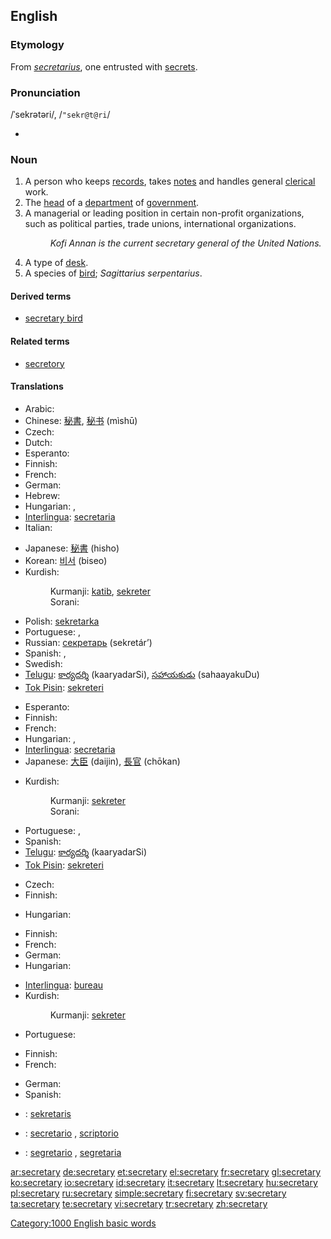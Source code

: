 {{wikipedia|dab=secretary (disambiguation)|secretary}}
==English==

===Etymology===
From {{ML.}} ''[[secretarius]]'', one entrusted with [[secret]]s.

===Pronunciation===
/ˈsekrətəri/, /<tt>"sekr@t@ri</tt>/
* {{audio|en-us-secretary.ogg|Audio (US)}}

===Noun===
{{wikipedia}}
{{en-noun|secretaries}}

# A person who keeps [[records]], takes [[notes]] and handles general [[clerical]] work.
# The [[head]] of a [[department]] of [[government]].
# A managerial or leading position in certain non-profit organizations, such as political parties, trade unions, international organizations.
#: ''Kofi Annan is the current secretary general of the United Nations.''
# A type of [[desk]].
# A species of [[bird]]; ''Sagittarius serpentarius''.

====Derived terms====
* [[secretary bird]]

====Related terms====
* [[secretory]]

====Translations====
{{trans-top|person keeping records and handling clerical work}}
* Arabic: {{Arab|[[سكرتير]]}} {{IPAchar|(sekretér)}} {{m|f}}
* Chinese: [[秘書]], [[秘书]] (mìshū)
* Czech: {{t-|cs|sekretářka|f}}
* Dutch: {{t+|nl|secretaresse|f}}
* Esperanto: {{t-|eo|sekretario|xs=Esperanto}}
* Finnish: {{t-|fi|sihteeri}}
* French: {{t+|fr|secrétaire|m|f}}
* German: {{t+|de|Sekretär|m}}
* Hebrew: {{he-translation|מזכיר|mazkir}} {{m}}
* Hungarian: {{t+|hu|titkár}}, {{t+|hu|titkárnő}}
* [[Interlingua]]: [[secretaria]] {{f}}
* Italian: {{t+|it|segretario|m}}
{{trans-mid}}
* Japanese: [[秘書]] (hisho)
* Korean: [[비서]] (biseo)
* Kurdish:
*: Kurmanji: [[katib]], [[sekreter]]
*: Sorani: {{t|ku|سکرتێر|tr=sikirtaer|sc=KUchar}}
* Polish: [[sekretarka]] {{f}}
* Portuguese: {{t+|pt|secretário|m}}, {{t+|pt|secretária|f}}
* Russian: [[секретарь]] (sekretár’) {{m}}
* Spanish: {{t-|es|secretario|m}}, {{t-|es|secretaria|f}}
* Swedish: {{t-|sv|sekreterare|c}}
* [[Telugu]]: [[కార్యదర్శి]] (kaaryadarSi), [[సహాయకుడు]] (sahaayakuDu)
* [[Tok Pisin]]: [[sekreteri]]
{{trans-bottom}}

{{trans-top|head of a department of government}}
* Esperanto: {{t-|eo|sekretario|xs=Esperanto}}
* Finnish: {{t+|fi|ministeri}}
* French: {{t+|fr|secrétaire}}
* Hungarian: {{t+|hu|miniszter}}, {{t-|hu|államtitkár}}
* [[Interlingua]]: [[secretaria]] {{f}}
* Japanese: [[大臣]] (daijin), [[長官]] (chōkan)
{{trans-mid}}
* Kurdish:
*: Kurmanji: [[sekreter]]
*: Sorani: {{t|ku|سکرتێر|tr=sikirtaer|sc=KUchar}}
* Portuguese: {{t+|pt|secretário|m}}, {{t+|pt|secretária|f}}
* Spanish: {{t-|es|secretario|m}}
* [[Telugu]]: [[కార్యదర్శి]] (kaaryadarSi)
* [[Tok Pisin]]: [[sekreteri]]
{{trans-bottom}}

{{trans-top|leading or managerial position in certain organizations}}
* Czech: {{t-|cs|tajemník|m}}
* Finnish: {{t-|fi|sihteeri}}
{{trans-mid}}
* Hungarian: {{t-|hu|főtitkár}}
{{trans-bottom}}

{{trans-top|type of desk}}
* Finnish: {{t+|fi|kirjoituspöytä}}
* French: {{t+|fr|secrétaire}}
* German: {{t-|de|Schreibsekretär|m}}
* Hungarian: {{t-|hu|szekreter}}
{{trans-mid}}
* [[Interlingua]]: [[bureau]]
* Kurdish:
*: Kurmanji: [[sekreter]]
* Portuguese: {{t+|pt|escrivaninha|f}}
{{trans-bottom}}

{{trans-top|sagittarius serpentarius}}
* Finnish: {{t-|fi|sihteeri}}
* French: {{t-|fr|messager serpentaire}}
{{trans-mid}}
* German: {{t+|de|Sekretär}}
* Spanish: {{t-|es|serpentario|m}}
{{trans-bottom}}

{{checktrans-top}}
* {{ttbc|Indonesian}}: [[sekretaris]]
* {{ttbc|Interlingua}}: [[secretario]] {{m}}, [[scriptorio]]
* {{ttbc|Italian}}: [[segretario]] {{m}}, [[segretaria]] {{f}}
{{trans-bottom}}

[[Category:1000 English basic words]]

[[ar:secretary]]
[[de:secretary]]
[[et:secretary]]
[[el:secretary]]
[[fr:secretary]]
[[gl:secretary]]
[[ko:secretary]]
[[io:secretary]]
[[id:secretary]]
[[it:secretary]]
[[lt:secretary]]
[[hu:secretary]]
[[pl:secretary]]
[[ru:secretary]]
[[simple:secretary]]
[[fi:secretary]]
[[sv:secretary]]
[[ta:secretary]]
[[te:secretary]]
[[vi:secretary]]
[[tr:secretary]]
[[zh:secretary]]